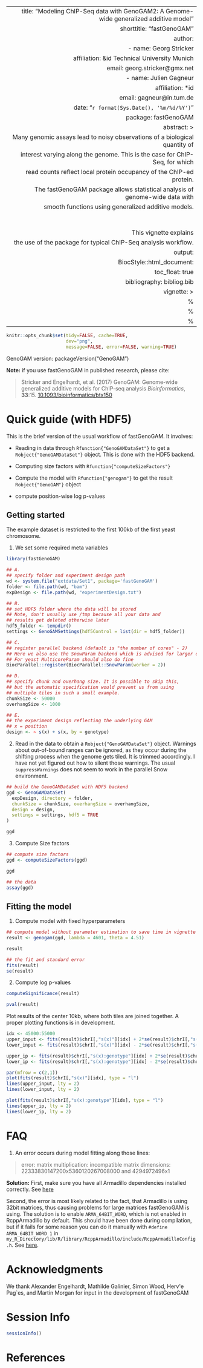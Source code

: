 ---
  title: "Modeling ChIP-Seq data with GenoGAM2: A Genome-wide generalized additive model"
  shorttitle: "fastGenoGAM"
  author: 
  - name: Georg Stricker
	affiliation: &id Technical University Munich
	email: georg.stricker@gmx.net
  - name: Julien Gagneur
	affiliation: *id
	email: gagneur@in.tum.de
  date: "`r format(Sys.Date(), '%m/%d/%Y')`"
  package: fastGenoGAM
  abstract: >
	Many genomic assays lead to noisy observations of a biological quantity of 
	interest varying along the genome. This is the case for ChIP-Seq, for which
	read counts reflect local protein occupancy of the ChIP-ed protein. 
	The fastGenoGAM package allows statistical analysis of genome-wide data with 
	smooth functions using generalized additive models. 
	<!-- It provides methods for -->
	<!-- the statistical analysis of ChIP-Seq data including inference of protein  -->
	<!-- occupancy, and pointwise and region-wise differential analysis as well as  -->
	<!-- peak calling with position-wise confidence bands. Estimation of dispersion  -->
	<!-- and smoothing parameters is performed by cross-validation. Scaling of  -->
	<!-- generalized additive model fitting to whole chromosomes is achieved by  -->
	<!-- parallelization over overlapping genomic intervals.  -->
	This vignette explains
	the use of the package for typical ChIP-Seq analysis workflow.
  output: 
    BiocStyle::html_document:
		toc_float: true
  bibliography: bibliog.bib
  vignette: >
    %\VignetteIndexEntry{"Modeling ChIP-Seq data with GenoGAM2: A Genome-wide generalized additive model"}
    %\VignetteEngine{knitr::rmarkdown}
    %\VignetteEncoding{UTF-8}  
 ---

```r
knitr::opts_chunk$set(tidy=FALSE, cache=TRUE,
                      dev="png",
                      message=FALSE, error=FALSE, warning=TRUE)
```

GenoGAM version: packageVersion("GenoGAM")

**Note:** if you use fastGenoGAM in published research, please cite:

> Stricker and Engelhardt, et al. (2017)
> GenoGAM: Genome-wide generalized additive models for ChIP-seq analysis
> *Bioinformatics*, **33**:15.
> [10.1093/bioinformatics/btx150](https://doi.org/10.1093/bioinformatics/btx150)

# Quick guide (with HDF5)

This is the brief version of the usual workflow of fastGenoGAM. It involves:

- Reading in data through `Rfunction{"GenoGAMDataSet"}` to get a `Robject{"GenoGAMDataSet"}` object. This is done with the HDF5 backend.
  
- Computing size factors with `Rfunction{"computeSizeFactors"}`
  
- Compute the model with `Rfunction{"genogam"}` to get the result `Robject{"GenoGAM"}` object

- compute position-wise log p-values

## Getting started

The example dataset is restricted to the first 100kb of the first yeast chromosome.

1. We set some required meta variables

```r
library(fastGenoGAM)

## A.
## specify folder and experiment design path
wd <- system.file("extdata/Set1", package='fastGenoGAM')
folder <- file.path(wd, "bam")
expDesign <- file.path(wd, "experimentDesign.txt")

## B. 
## set HDF5 folder where the data will be stored
## Note, don't usually use /tmp because all your data and
## results get deleted otherwise later
hdf5_folder <- tempdir()
settings <- GenoGAMSettings(hdf5Control = list(dir = hdf5_folder))

## C.
## register parallel backend (default is "the number of cores" - 2)
## Here we also use the SnowParam backend which is advised for larger data
## For yeast MulticoreParam should also do fine
BiocParallel::register(BiocParallel::SnowParam(worker = 2))

## D.
## specify chunk and overhang size. It is possible to skip this,
## but the automatic specification would prevent us from using
## multiple tiles in such a small example.
chunkSize <- 50000
overhangSize <- 1000

## E.
## the experiment design reflecting the underlying GAM
## x = position
design <- ~ s(x) + s(x, by = genotype)
```

2. Read in the data to obtain a `Robject{"GenoGAMDataSet"}` object.
Warnings about out-of-bound ranges can be ignored, as they occur during the 
shifting process when the genome gets tiled. It is trimmed accordingly.
I have not yet figured out how to silent those warnings. 
The usual `suppressWarnings` does not seem to work in the parallel Snow environment.

```r
## build the GenoGAMDataSet with HDF5 backend
ggd <- GenoGAMDataSet(
  expDesign, directory = folder,
  chunkSize = chunkSize, overhangSize = overhangSize,
  design = design,
  settings = settings, hdf5 = TRUE
)

ggd
```

3. Compute Size factors

```r
## compute size factors
ggd <- computeSizeFactors(ggd)

ggd

## the data
assay(ggd)
```

## Fitting the model

1. Compute model with fixed hyperparameters

```r
## compute model without parameter estimation to save time in vignette
result <- genogam(ggd, lambda = 4601, theta = 4.51)

result

## the fit and standard error
fits(result)
se(result)
```

2. Compute log p-values
```r
computeSignificance(result)

pval(result)
````

Plot results of the center 10kb, where both tiles are joined together. A proper plotting functions is in development.

```r
idx <- 45000:55000
upper_input <- fits(result)$chrI[,"s(x)"][idx] + 2*se(result)$chrI[,"s(x)"][idx]
lower_input <- fits(result)$chrI[,"s(x)"][idx] - 2*se(result)$chrI[,"s(x)"][idx]

upper_ip <- fits(result)$chrI[,"s(x):genotype"][idx] + 2*se(result)$chrI[,"s(x):genotype"][idx]
lower_ip <- fits(result)$chrI[,"s(x):genotype"][idx] - 2*se(result)$chrI[,"s(x):genotype"][idx]

par(mfrow = c(2,1))
plot(fits(result)$chrI[,"s(x)"][idx], type = "l")
lines(upper_input, lty = 2)
lines(lower_input, lty = 2)

plot(fits(result)$chrI[,"s(x):genotype"][idx], type = "l")
lines(upper_ip, lty = 2)
lines(lower_ip, lty = 2)
```

# FAQ

1. An error occurs during model fitting along those lines:

> error: matrix multiplication: incompatible matrix dimensions: 22333830147200x5360120267008000 and 4294972496x1

**Solution:** First, make sure you have all Armadillo dependencies installed correctly. See [here](http://arma.sourceforge.net/download.html)

Second, the error is most likely related to the fact, that Armadillo is using 32bit matrices, thus causing problems for large matrices fastGenoGAM is using. The solution is to enable `ARMA_64BIT_WORD`, which is not enabled in RcppArmadillo by default. This should have been done during compilation, but if it fails for some reason you can do it manually with `#define ARMA_64BIT_WORD 1` in `my_R_Directory/lib/R/library/RcppArmadillo/include/RcppArmadilloConfig.h`. See [here](https://stackoverflow.com/questions/40592054/large-matrices-in-rcpparmadillo-via-the-arma-64bit-word-define).

# Acknowledgments

We thank Alexander Engelhardt, Mathilde Galinier, Simon Wood, Herv\'e Pag\`es, and Martin Morgan for input in the development of fastGenoGAM

# Session Info

```r
sessionInfo()
```

# References

